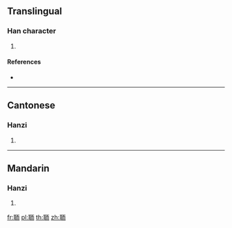 {{character info/new}}
==Translingual==

===Han character===
{{Han char|rn=128|rad=耳|as=06|sn=12|four=11427|canj=SJMBL}}

# {{defn|Han|sort=耳06}}

====References====
* {{Han ref|kx=0967.080|dkj=29059|dj=1415.150|hdz=42788.050|uh=804F|ud=32847|bh=DB46|bd=56134}}

----

==Cantonese==

===Hanzi===
{{yue-hanzi|jyut=|y=yi4}}

# {{defn|lang=yue|sort=耳06}}

----

==Mandarin==

===Hanzi===
{{cmn-hanzi|pin=[[ér]] ([[er2]])|wg=erh<sup>2</sup>}}

# {{defn|lang=cmn|sort=耳06}}

[[fr:聏]]
[[pl:聏]]
[[th:聏]]
[[zh:聏]]